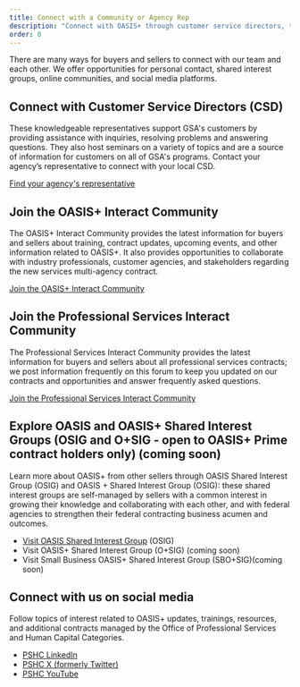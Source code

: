 ```yaml
---
title: Connect with a Community or Agency Rep
description: "Connect with OASIS+ through customer service directors, the Interact community, OSIG, and social media."
order: 0
---
```



There are many ways for buyers and sellers to connect with our team and each other. We offer opportunities for personal contact, shared interest groups, online communities, and social media platforms.

## Connect with Customer Service Directors (CSD)
These knowledgeable representatives support GSA's customers by providing assistance with inquiries, resolving problems and answering questions. They also host seminars on a variety of topics and are a source of information for customers on all of GSA's programs. Contact your agency’s representative to connect with your local CSD.  

[Find your agency's representative](https://www.gsa.gov/about-us/organization/federal-acquisition-service/customer-and-stakeholder-engagement/find-your-agency-point-of-contact)

## Join the OASIS+ Interact Community 
The OASIS+ Interact Community provides the latest information for buyers and sellers about training, contract updates, upcoming events, and other information related to OASIS+. It also provides opportunities to collaborate with industry professionals, customer agencies, and stakeholders regarding the new services multi-agency contract.

[Join the OASIS+ Interact Community](https://buy.gsa.gov/interact/community/196/activity-feed?_gl=1*17gz5md*_ga*ODY4Nzk2LjE2OTg5NDUwNzg.*_ga_HBYXWFP794*MTcwNjA0OTA3OS42Ni4xLjE3MDYwNTEyNjYuMC4wLjA.)

## Join the Professional Services Interact Community 
The Professional Services Interact Community provides the latest information for buyers and sellers about all professional services contracts; we post information frequently on this forum to keep you updated on our contracts and opportunities and answer frequently asked questions.

[Join the Professional Services Interact Community](https://buy.gsa.gov/interact/community/5/activity-feed)

## Explore OASIS and OASIS+ Shared Interest Groups (OSIG and O+SIG - open to OASIS+ Prime contract holders only) (coming soon)
Learn more about OASIS+ from other sellers through OASIS Shared Interest Group (OSIG) and OASIS + Shared Interest Group (OSIG): these shared interest groups are self-managed by sellers with a common interest in growing their knowledge and collaborating with each other, and with federal agencies to strengthen their federal contracting business acumen and outcomes.

- [Visit OASIS Shared Interest Group](https://oasissig.com/) (OSIG) 
- Visit OASIS+ Shared Interest Group (O+SIG) (coming soon)
- Visit Small Business OASIS+ Shared Interest Group (SBO+SIG)(coming soon)

## Connect with us on social media

Follow topics of interest related to OASIS+ updates, trainings, resources, and additional contracts managed by the Office of Professional Services and Human Capital Categories.

- [PSHC LinkedIn](https://www.linkedin.com/company/gsa-professional-services/)
- [PSHC X (formerly Twitter)](https://twitter.com/GSAProfServices)
- [PSHC YouTube](https://www.youtube.com/playlist?list=PLvdwyPgXnxxVQag_kdAHeiKW1zQAs2wJQ)